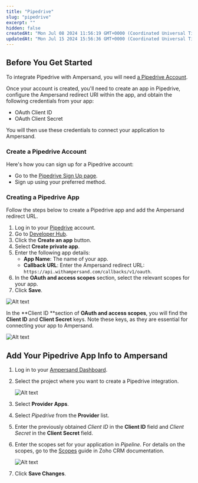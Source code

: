 ```yaml
---
title: "Pipedrive"
slug: "pipedrive"
excerpt: ""
hidden: false
createdAt: "Mon Jul 08 2024 11:56:19 GMT+0000 (Coordinated Universal Time)"
updatedAt: "Mon Jul 15 2024 15:56:36 GMT+0000 (Coordinated Universal Time)"
---
```

## Before You Get Started

To integrate Pipedrive with Ampersand, you will need [a Pipedrive Account](https://www.pipedrive.com/signup).

Once your account is created, you'll need to create an app in Pipedrive, configure the Ampersand redirect URI within the app, and obtain the following credentials from your app:

- OAuth Client ID
- OAuth Client Secret

You will then use these credentials to connect your application to Ampersand.

### Create a Pipedrive Account

Here's how you can sign up for a Pipedrive account:

- Go to the [Pipedrive Sign Up page](https://www.pipedrive.com/signup).
- Sign up using your preferred method.

### Creating a Pipedrive App

Follow the steps below to create a Pipedrive app and add the Ampersand redirect URL.

1. Log in to your [Pipedrive](https://app.pipedrive.com/login) account.
2. Go to [Developer Hub](https://marketplace.pipedrive.com/app/manage).
3. Click the **Create an app** button.
4. Select **Create private app**.
5. Enter the following app details:
   - **App Name**: The name of your app.
   - **Callback URL**: Enter the Ampersand redirect URL: `https://api.withampersand.com/callbacks/v1/oauth`.
6. In the **OAuth and access scopes** section, select the relevant scopes for your app. 
7. Click **Save**.

![Alt text](/images/provider-guides/8f40494-pipeline1.gif)


In the **Client ID **section of **OAuth and access scopes**, you will find the **Client ID** and **Client Secret** keys. Note these keys, as they are essential for connecting your app to Ampersand.

![Alt text](/images/provider-guides/2799bb2-Screenshot_2024-07-08_at_21.14.56.png)


## Add Your Pipedrive App Info to Ampersand

1. Log in to your [Ampersand Dashboard](https://dashboard.withampersand.com).

2. Select the project where you want to create a Pipedrive integration.

   ![Alt text](/images/provider-guides/dd47b7a-Ampersand.png)

3. Select **Provider Apps**.

4. Select _Pipedrive_ from the **Provider** list.

5. Enter the previously obtained _Client ID_ in the **Client ID** field and _Client Secret_ in the **Client Secret** field.

6. Enter the scopes set for your application in _Pipeline_. For details on the scopes, go to the [Scopes](https://www.zoho.com/people/api/scopes.html) guide in Zoho CRM documentation. 

   ![Alt text](/images/provider-guides/6e51f3b-pipeline2.gif)

7. Click **Save Changes**.
